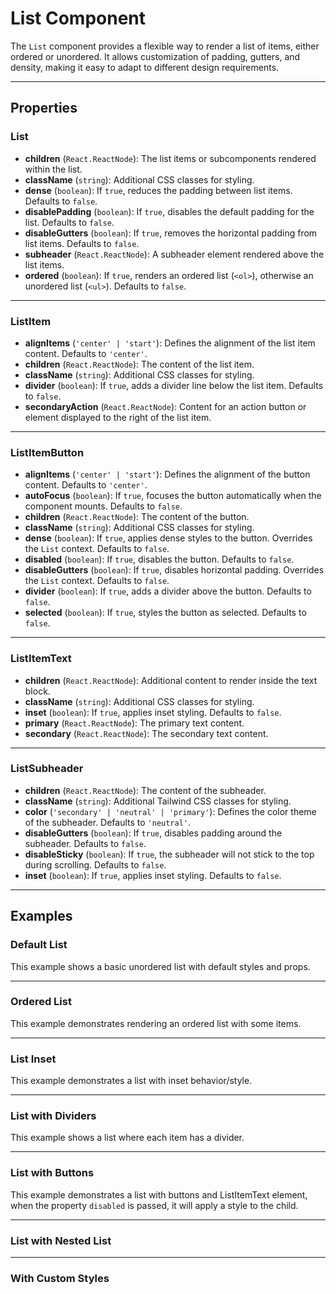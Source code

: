 
<Meta of={ListStories} />

# List Component

The `List` component provides a flexible way to render a list of items, either ordered or unordered. It allows customization of padding, gutters, and density, making it easy to adapt to different design requirements.

---

## Properties

### List
- **children** (`React.ReactNode`): The list items or subcomponents rendered within the list.
- **className** (`string`): Additional CSS classes for styling.
- **dense** (`boolean`): If `true`, reduces the padding between list items. Defaults to `false`.
- **disablePadding** (`boolean`): If `true`, disables the default padding for the list. Defaults to `false`.
- **disableGutters** (`boolean`): If `true`, removes the horizontal padding from list items. Defaults to `false`.
- **subheader** (`React.ReactNode`): A subheader element rendered above the list items.
- **ordered** (`boolean`): If `true`, renders an ordered list (`<ol>`), otherwise an unordered list (`<ul>`). Defaults to `false`.

---

### ListItem
- **alignItems** (`'center' | 'start'`): Defines the alignment of the list item content. Defaults to `'center'`.
- **children** (`React.ReactNode`): The content of the list item.
- **className** (`string`): Additional CSS classes for styling.
- **divider** (`boolean`): If `true`, adds a divider line below the list item. Defaults to `false`.
- **secondaryAction** (`React.ReactNode`): Content for an action button or element displayed to the right of the list item.

---

### ListItemButton
- **alignItems** (`'center' | 'start'`): Defines the alignment of the button content. Defaults to `'center'`.
- **autoFocus** (`boolean`): If `true`, focuses the button automatically when the component mounts. Defaults to `false`.
- **children** (`React.ReactNode`): The content of the button.
- **className** (`string`): Additional CSS classes for styling.
- **dense** (`boolean`): If `true`, applies dense styles to the button. Overrides the `List` context. Defaults to `false`.
- **disabled** (`boolean`): If `true`, disables the button. Defaults to `false`.
- **disableGutters** (`boolean`): If `true`, disables horizontal padding. Overrides the `List` context. Defaults to `false`.
- **divider** (`boolean`): If `true`, adds a divider above the button. Defaults to `false`.
- **selected** (`boolean`): If `true`, styles the button as selected. Defaults to `false`.

---

### ListItemText
- **children** (`React.ReactNode`): Additional content to render inside the text block.
- **className** (`string`): Additional CSS classes for styling.
- **inset** (`boolean`): If `true`, applies inset styling. Defaults to `false`.
- **primary** (`React.ReactNode`): The primary text content.
- **secondary** (`React.ReactNode`): The secondary text content.

---

### ListSubheader
- **children** (`React.ReactNode`): The content of the subheader.
- **className** (`string`): Additional Tailwind CSS classes for styling.
- **color** (`'secondary' | 'neutral' | 'primary'`): Defines the color theme of the subheader. Defaults to `'neutral'`.
- **disableGutters** (`boolean`): If `true`, disables padding around the subheader. Defaults to `false`.
- **disableSticky** (`boolean`): If `true`, the subheader will not stick to the top during scrolling. Defaults to `false`.
- **inset** (`boolean`): If `true`, applies inset styling. Defaults to `false`.

---

## Examples

### Default List

This example shows a basic unordered list with default styles and props.

<Canvas of={ListStories.Default} />

---

### Ordered List

This example demonstrates rendering an ordered list with some items.

<Canvas of={ListStories.OrderedList} />

---

### List Inset

This example demonstrates a list with inset behavior/style.

<Canvas of={ListStories.ListWithInset} />

---

### List with Dividers

This example shows a list where each item has a divider.

<Canvas of={ListStories.ListWithDivider} />

---

### List with Buttons

This example demonstrates a list with buttons and ListItemText element, when the property `disabled` is passed, it will apply a style to the child.

<Canvas of={ListStories.ListWithButtons} />

---

### List with Nested List

<Canvas of={ListStories.NestedListWithToggleExample} />

---

### With Custom Styles

<Canvas of={ListStories.ListWithCustomStyles} />

